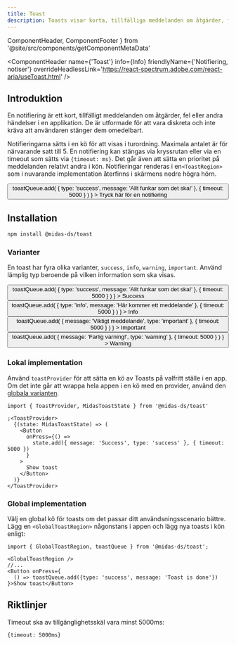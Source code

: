```yaml
---
title: Toast
description: Toasts visar korta, tillfälliga meddelanden om åtgärder, fel eller andra händelser i en applikation.
---
```


  ComponentHeader,
  ComponentFooter
} from '@site/src/components/getComponentMetaData'

<ComponentHeader
  name={'Toast'}
  info={Info}
  friendlyName={'Notifiering, notiser'}
  overrideHeadlessLink='https://react-spectrum.adobe.com/react-aria/useToast.html'
/>

## Introduktion

En notifiering är ett kort, tillfälligt meddelanden om åtgärder, fel eller andra händelser i en applikation. De är utformade för att vara diskreta och inte kräva att användaren stänger dem omedelbart.

Notifieringarna sätts i en kö för att visas i turordning. Maximala antalet är för närvarande satt till 5. En notifiering kan stängas via kryssrutan
eller via en timeout som sätts via `{timeout: ms}`. Det går även att sätta en prioritet på meddelanden relativt andra i kön. Notifieringar renderas i en`<ToastRegion>` som i
nuvarande implementation återfinns i skärmens nedre högra hörn.

<section style={{ marginBottom: '1rem' }}>
  <GlobalToastRegion />
  <Button
    onPress={() =>
      toastQueue.add(
        { type: 'success', message: 'Allt funkar som det ska!' },
        {
          timeout: 5000
        }
      )
    }
  >
    Tryck här för en notifiering
  </Button>
</section>

## Installation

```bash npm2yarn
npm install @midas-ds/toast
```

### Varianter

En toast har fyra olika varianter, `success`, `info`, `warning`, `important`. Använd lämplig typ beroende på vilken information som ska visas.

<Flex fluid={true}>
  <FlexItem col={3}>
    <Button
      onPress={() =>
        toastQueue.add(
          { type: 'success', message: 'Allt funkar som det ska!' },
          { timeout: 5000 }
        )
      }
    >
      Success
    </Button>
  </FlexItem>
  <FlexItem col={3}>
    <Button
      onPress={() =>
        toastQueue.add(
          { type: 'info', message: 'Här kommer ett meddelande' },
          {
            timeout: 5000
          }
        )
      }
    >
      Info
    </Button>
  </FlexItem>
  <FlexItem col={3}>
    <Button
      onPress={() =>
        toastQueue.add(
          { message: 'Viktigt meddelande', type: 'important' },
          { timeout: 5000 }
        )
      }
    >
      Important
    </Button>
  </FlexItem>
  <FlexItem col={3}>
    <Button
      onPress={() =>
        toastQueue.add(
          { message: 'Farlig varning!', type: 'warning' },
          { timeout: 5000 }
        )
      }
    >
      Warning
    </Button>
  </FlexItem>
</Flex>

### Lokal implementation

Använd `toastProvider` för att sätta en kö av Toasts på valfritt ställe i en app. Om det inte går att wrappa hela appen i en kö med en provider,
använd den [globala varianten](#global-implementation).

```tsx
import { ToastProvider, MidasToastState } from '@midas-ds/toast'

;<ToastProvider>
  {(state: MidasToastState) => (
    <Button
      onPress={() =>
        state.add({ message: 'Success', type: 'success' }, { timeout: 5000 })
      }
    >
      Show toast
    </Button>
  )}
</ToastProvider>
```

### Global implementation

Välj en global kö för toasts om det passar ditt användsningsscenario bättre. Lägg en `<GlobalToastRegion>` någonstans i appen
och lägg nya toasts i kön enligt:

```tsx
import { GlobalToastRegion, toastQueue } from '@midas-ds/toast';

<GlobalToastRegion />
//...
<Button onPress={
  () => toastQueue.add({type: 'success', message: 'Toast is done'})
}>Show toast</Button>
```

## Riktlinjer

Timeout ska av tillgänglighetsskäl vara minst 5000ms:

```tsx
{timeout: 5000ms}
```

<ComponentFooter info={Info} />
